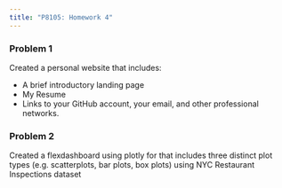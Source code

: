 ```yaml
---
title: "P8105: Homework 4"
---
```



### Problem 1

Created a personal website that includes:

* A brief introductory landing page
* My Resume
* Links to your GitHub account, your email, and other professional networks.


### Problem 2

Created a flexdashboard using plotly for that includes three distinct plot types (e.g. scatterplots, bar plots, box plots) using NYC Restaurant Inspections dataset






